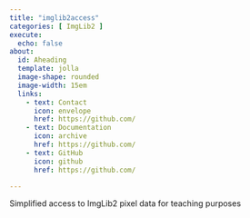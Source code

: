 ```yaml
---
title: "imglib2access"
categories: [ ImgLib2 ]
execute:
  echo: false
about:
  id: Aheading
  template: jolla
  image-shape: rounded
  image-width: 15em
  links:
    - text: Contact
      icon: envelope
      href: https://github.com/
    - text: Documentation
      icon: archive
      href: https://github.com/
    - text: GitHub
      icon: github
      href: https://github.com/

---
```


::: {.alignleft}

Simplified access to ImgLib2 pixel data for teaching purposes

:::
